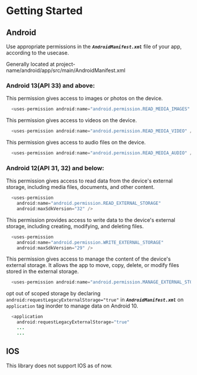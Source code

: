 
# Getting Started

## Android

Use appropriate permissions in the **_`AndroidManifest.xml`_** file of your app, according to the usecase.

<Callout type='info' emoji='ℹ️'>
  Generally located at project-name/android/app/src/main/AndroidManifest.xml
</Callout>

### Android 13(API 33) and above:

This permission gives access to images or photos on the device.

```java copy
  <uses-permission android:name="android.permission.READ_MEDIA_IMAGES" />
```

This permission gives access to videos on the device.

```java copy
  <uses-permission android:name="android.permission.READ_MEDIA_VIDEO" />
```

This permission gives access to audio files on the device.

```java copy
  <uses-permission android:name="android.permission.READ_MEDIA_AUDIO" />
```

### Android 12(API 31, 32) and below:

This permission gives access to read data from the device's external storage, including media files, documents, and other content.

```java copy
  <uses-permission
    android:name="android.permission.READ_EXTERNAL_STORAGE"
    android:maxSdkVersion="32" />
```

This permission provides access to write data to the device's external storage, including creating, modifying, and deleting files.

```java copy
  <uses-permission
    android:name="android.permission.WRITE_EXTERNAL_STORAGE"
    android:maxSdkVersion="29" />
```

This permission gives access to manage the content of the device's external storage. It allows the app to move, copy, delete, or modify files stored in the external storage.

```java copy
  <uses-permission android:name="android.permission.MANAGE_EXTERNAL_STORAGE" />
```

opt out of scoped storage by declaring `android:requestLegacyExternalStorage="true"` in **_`AndroidManifest.xml`_** on `application` tag inorder to manage data on Android 10.

```java copy
  <application
    android:requestLegacyExternalStorage="true"
    ...
    ...
```

## IOS

<Callout type='error' emoji='🚫'>
  This library does not support IOS as of now.
</Callout>
